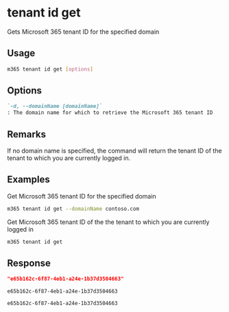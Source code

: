 
# tenant id get

Gets Microsoft 365 tenant ID for the specified domain

## Usage

```sh
m365 tenant id get [options]
```

## Options

```md defintion-list
`-d, --domainName [domainName]`
: The domain name for which to retrieve the Microsoft 365 tenant ID
```

<Global />

## Remarks

If no domain name is specified, the command will return the tenant ID of the tenant to which you are currently logged in.

## Examples

Get Microsoft 365 tenant ID for the specified domain

```sh
m365 tenant id get --domainName contoso.com
```

Get Microsoft 365 tenant ID of the the tenant to which you are currently logged in

```sh
m365 tenant id get
```

## Response

<Tabs>
  <TabItem value="json" label="JSON">

  ```json
  "e65b162c-6f87-4eb1-a24e-1b37d3504663"
  ```

  </TabItem>
  <TabItem value="text" label="Text">

  ```text
  e65b162c-6f87-4eb1-a24e-1b37d3504663
  ```

  </TabItem>
  <TabItem value="csv" label="CSV">

  ```csv
  e65b162c-6f87-4eb1-a24e-1b37d3504663
  ```

  </TabItem>
</Tabs>
